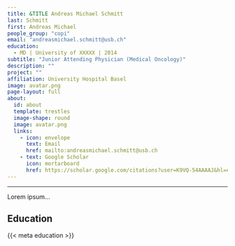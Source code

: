 ```yaml
---
title: &TITLE Andreas Michael Schmitt
last: Schmitt
first: Andreas Michael
people_group: "copi"
email: "andreasmichael.schmitt@usb.ch"
education:
  - MD | University of XXXXX | 2014
subtitle: "Junior Attending Physician (Medical Oncology)"
description: ""
project: ""
affiliation: University Hospital Basel
image: avatar.png
page-layout: full
about: 
  id: about
  template: trestles
  image-shape: round
  image: avatar.png
  links:
    - icon: envelope
      text: Email
      href: mailto:andreasmichael.schmitt@usb.ch 
    - text: Google Scholar
      icon: mortarboard 
      href: https://scholar.google.com/citations?user=K9VQ-54AAAAJ&hl=en&oi=ao
---
```

<hr>
::: {#about}



Lorem ipsum...

## Education

{{< meta education >}}
:::
